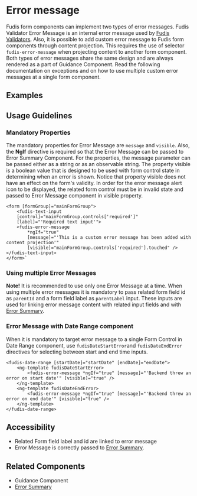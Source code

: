 
<Meta title="Components/Form/Error Message" />

# Error message

Fudis form components can implement two types of error messages. Fudis Validator Error Message is an internal error message used by [Fudis Validators](/docs/utilities-validators--documentation).
Also, it is possible to add custom error message to Fudis form components through content projection. This requires the use of selector `fudis-error-message` when projecting content to another form component. 
Both types of error messages share the same design and are always rendered as a part of Guidance Component.
Read the following documentation on exceptions and on how to use multiple custom error messages at a single form component.

## Examples

<Canvas of={ErrorMessageStories.ErrorMessageExample}></Canvas>

## Usage Guidelines

### Mandatory Properties

The mandatory properties for Error Message are `message` and `visible`. Also, the **NgIf** directive is required so that the Error Message can be passed to Error Summary Component. For the properties, the message parameter can be passed either as a string or as an observable string.
The property visible is a boolean value that is designed to be used with form control state in determining when an error is shown. Notice that property visible does not have an effect on the form's validity. In order for the error message alert icon to be displayed, 
the related form control must be in invalid state and passed to Error Message component in visible property.

````
<form [formGroup]="mainFormGroup">
	<fudis-text-input
	[control]="mainFormGroup.controls['required']"
	[label]="'Required text input'">
	<fudis-error-message
		*ngIf="true"
		[message]="'This is a custom error message has been added with content projection'"
		[visible]="mainFormGroup.controls['required'].touched" />
</fudis-text-input>
</form>`
````
### Using multiple Error Messages

**Note!** It is recommended to use only one Error Message at a time. When using multiple error messages it is mandatory to pass related form field id as `parentId` and a form field label as `parentLabel` input. 
These inputs are used for linking error message content with related input fields and with [Error Summary](/docs/components-form-error-summary--documentation).

### Error Message with Date Range component

When it is mandatory to target error message to a single Form Control in Date Range component, use `fudisDateStartError`and `fudisDateEndError` directives for selecting between start and end time inputs.

`````
<fudis-date-range [startDate]="startDate" [endDate]="endDate">
	<ng-template fudisDateStartError>
		<fudis-error-message *ngIf="true" [message]="'Backend threw an error on start date'" [visible]="true" />
	</ng-template>
	<ng-template fudisDateEndError>
		<fudis-error-message *ngIf="true" [message]="'Backend threw an error on end date'" [visible]="true" />
	</ng-template>
</fudis-date-range>
`````


## Accessibility

- Related Form field label and id are linked to error message
- Error Message is correctly passed to [Error Summary](/docs/components-form-error-summary--documentation).

## Related Components

- Guidance Component
- [Error Summary](/docs/components-form-error-summary--documentation)
